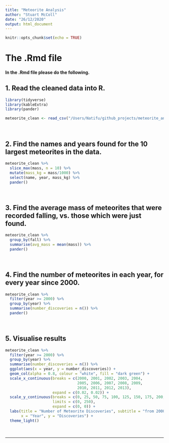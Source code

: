 ```yaml
---
title: "Meteorite Analysis"
author: "Stuart McColl"
date: "26/12/2020"
output: html_document
---
```


```r
knitr::opts_chunk$set(echo = TRUE)
```

# The .Rmd file

#### In the .Rmd file please do the following.

## 1. Read the cleaned data into R.

```r

library(tidyverse)
library(kableExtra)
library(pander)

meteorite_clean <- read_csv("/Users/Natifu/github_projects/meteorite_analysis/clean_data/meteorite_clean")

```

<br>

## 2. Find the names and years found for the 10 largest meteorites in the data.

```r

meteorite_clean %>% 
  slice_max(mass, n = 10) %>% 
  mutate(mass_kg = mass/1000) %>% 
  select(name, year, mass_kg) %>% 
  pander()

```

<br>

## 3. Find the average mass of meteorites that were recorded falling, vs. those which were just found.

```r

meteorite_clean %>% 
  group_by(fall) %>% 
  summarise(avg_mass = mean(mass)) %>% 
  pander()

```

<br>

## 4. Find the number of meteorites in each year, for every year since 2000.

```r

meteorite_clean %>% 
  filter(year >= 2000) %>% 
  group_by(year) %>% 
  summarise(number_discoveries = n()) %>% 
  pander()

```

<br>

## 5. Visualise results

```r

meteorite_clean %>% 
  filter(year >= 2000) %>% 
  group_by(year) %>% 
  summarise(number_discoveries = n()) %>% 
  ggplot(aes(x = year, y = number_discoveries)) +
  geom_col(alpha = 0.8, colour = "white", fill = "dark green") +
  scale_x_continuous(breaks = c(2000, 2001, 2002, 2003, 2004,
                                2005, 2006, 2007, 2008, 2009,
                                2010, 2011, 2012, 2013),
                     expand = c(0.02, 0.02)) +
  scale_y_continuous(breaks = c(0, 25, 50, 75, 100, 125, 150, 175, 200, 225, 250),
                     limits = c(0, 250),
                     expand = c(0, 0)) +
  labs(title = "Number of Meteorite Discoveries", subtitle = "from 2000 to 2013",
       x = "Year", y = "Discoveries") +
  theme_light()

```

<br>
<hr>







